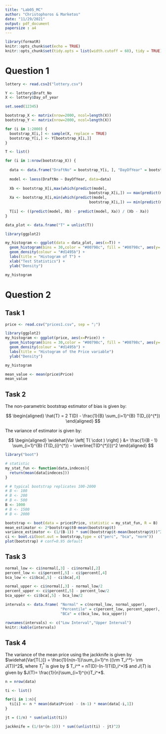 ```yaml
---
title: "Lab05_MC"
author: "Christophoros & Marketos"
date: "11/29/2021"
output: pdf_document
papersize : a4
---
```


```r
library(formatR)
knitr::opts_chunk$set(echo = TRUE)
knitr::opts_chunk$set(tidy.opts = list(width.cutoff = 60), tidy = TRUE)
```

# Question 1

```r
lottery <- read.csv2("lottery.csv")

Y <- lottery$Draft_No
X <- lottery$Day_of_year

set.seed(12345)

bootstrap_X <- matrix(nrow=2000, ncol=length(X))
bootstrap_Y <- matrix(nrow=2000, ncol=length(X))

for (i in 1:2000) {
  bootstrap_X[i,] <- sample(X, replace = TRUE)
  bootstrap_Y[i,] <- Y[bootstrap_X[i,]]
}

T <- list()

for (i in 1:nrow(bootstrap_X)) {
  
  data <- data.frame("DraftNo" = bootstrap_Y[i, ], "DayOfYear" = bootstrap_X[i,])
  
  model <- loess(DraftNo ~ DayOfYear, data=data)
  
  Xb <- bootstrap_X[i,max(which(predict(model, 
                                      bootstrap_X[i,]) == max(predict(model,bootstrap_X[i,]))))]
  Xa <- bootstrap_X[i,min(which(predict(model, 
                                      bootstrap_X[i,]) == min(predict(model,bootstrap_X[i,]))))]
  
  T[i] <- ((predict(model, Xb) - predict(model, Xa)) / (Xb - Xa))
}

data_plot <- data.frame("T" = unlist(T))

library(ggplot2)

my_histogram <- ggplot(data = data_plot, aes(x=T)) +
  geom_histogram(bins = 30,color = "#00798c", fill = "#00798c", aes(y=..density..)) +
  geom_density(colour = "#d1495b") +
  labs(title = "Histogram of T") +
  xlab("Test Statistics") +
  ylab("Density")

my_histogram
```

# Question 2

## Task 1

```r
price <- read.csv("prices1.csv", sep = ";")
```

```r
library(ggplot2)
my_histogram <- ggplot(price, aes(x=Price)) + 
  geom_histogram(bins = 30,color = "#00798c", fill = "#00798c", aes(y=..density..)) +
  geom_density(colour = "#d1495b") +
  labs(title = "Histogram of the Price variable")
  ylab("Density")

my_histogram
```

```r
mean_value <- mean(price$Price)
mean_value
```

## Task 2

The non-parametric bootstrap estimator of bias is given by:

$$
\begin{aligned}
\hat{T} = 2 T(D) - \frac{1}{B} \sum_{i=1}^{B} T(D_{i}^{*})
\end{aligned}
$$

The variance of estimator is given by:

$$
\begin{aligned}
\widehat{Var \left[ T( \cdot ) \right] } &= \frac{1}{B - 1} \sum_{i=1}^{B} (T(D_{i}^{*}) - \overline{T(D^{*})})^2
\end{aligned}
$$

```r
library("boot")

# statistic 
my_stat_fun <- function(data,indeces){
  return(mean(data[indeces]))
}

# # typical bootstrap replicates 100-2000
# B <- 100
# B <- 200
# B <- 500
B <- 1000
# B <- 1500
# B <- 2000

bootstrap <- boot(data = price$Price, statistic = my_stat_fun, R = B)
mean_estimator <- 2*bootstrap$t0-mean(bootstrap$t)
variance_estimator <- (1/(B-1)) * sum((bootstrap$t-mean(bootstrap$t))^2)
ci <- boot.ci(boot.out = bootstrap,type = c("perc", "bca", "norm")) 
plot(bootstrap) # conf=0.95 default

```

## Task 3

```r
normal_low <- ci$normal[,3] - ci$normal[,2]
percent_low <- ci$percent[,5] - ci$percent[,4]
bca_low <- ci$bca[,5] - ci$bca[,4]

normal_upper <- ci$normal[,3] - normal_low/2
percent_upper <- ci$percent[,5] - percent_low/2
bca_upper <- ci$bca[,5] - bca_low/2

intervals <- data.frame( "Normal" = c(normal_low, normal_upper),
                         "Percentile" = c(percent_low, percent_upper),
                         "BCa" = c(bca_low, bca_upper))

rownames(intervals) <- c("Low Interval","Upper Interval")
knitr::kable(intervals)
```

## Task 4

The variance of the mean price using the jackknife is given by $\widehat{Var[T(.)]} = \frac{1}{n(n-1)}\sum_{i=1}^n ((\rm T_i^*)- \rm J(T))^2$, where $T_i^*$ is give by $ T_i^* = nT(D)-(n-1)T(D_i^*)$ and $J(T)$ is given by $J(T)= \frac{1}{n}\sum_{i=1}^{n}T_i^*$.

```r
n = nrow(data)

ti <- list()

for(i in 1:n){
  ti[i] <- n * mean(data$Price) - (n-1) * mean(data[-i,1])
}

jt = (1/n) * sum(unlist(ti))

jackknife = (1/(n*(n-1))) * sum((unlist(ti) - jt)^2)
```







